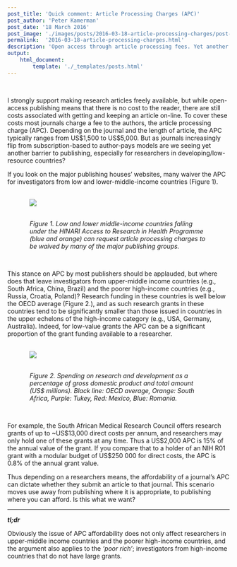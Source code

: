 ```yaml
---
post_title: 'Quick comment: Article Processing Charges (APC)'
post_author: 'Peter Kamerman'
post_date: '18 March 2016'
post_image: './images/posts/2016-03-18-article-processing-charges/post-image.png'
permalink:  '2016-03-18-article-processing-charges.html'
description: 'Open access through article processing fees. Yet another barrier for scientists from developing countries wanting to publish?'
output:
    html_document:
        template: './_templates/posts.html'
---
```


<br>

I strongly support making research articles freely available, but while open-access publishing means that there is no cost to the reader, there are still costs associated with getting and keeping an article on-line. To cover these costs most journals charge a fee to the authors, the article processing charge (APC). Depending on the journal and the length of article, the APC typically ranges from US$1,500 to US$5,000. But as journals increasingly flip from subscription-based to author-pays models are we seeing yet another barrier to publishing, especially for researchers in developing/low-resource countries?

If you look on the major publishing houses' websites, many waiver the APC for investigators from low and lower-middle-income countries (Figure 1).

<br>
<div style="margin:auto;width:80%;">
<img src="./images/posts/2016-03-18-article-processing-charges/hinari.jpg" style="display:block;margin-right:auto;margin-left:auto;max-width:100%;"><br><p><em>Figure 1. Low and lower middle-income countries falling under the HINARI Access to Research in Health Programme (blue and orange) can request article processing charges to be waived by many of the major publishing groups.</em></p>
</div><br>

This stance on APC by most publishers should be applauded, but where does that leave investigators from upper-middle income countries (e.g., South Africa, China, Brazil) and the poorer high-income countries (e.g., Russia, Croatia, Poland)? Research funding in these countries is well below the OECD average (Figure 2.), and as such research grants in these countries tend to be significantly smaller than those issued in countries in the upper echelons of the high-income category (e.g., USA, Germany, Australia). Indeed, for low-value grants the APC can be a significant proportion of the grant funding available to a researcher.

<br>
<div style="margin:auto;width:80%;">
<img src="./images/posts/2016-03-18-article-processing-charges/r-n-d.jpg" style="display:block;margin-right:auto;margin-left:auto;max-width:100%;"><br><p><em>Figure 2. Spending on research and development as a percentage of gross domestic product and total amount (US$ millions). Black line: OECD average, Orange: South Africa, Purple: Tukey, Red: Mexico, Blue: Romania.</em></p>
</div><br>

For example, the South African Medical Research Council offers research grants of up to ~US$13,000 direct costs per annum, and researchers may only hold one of these grants at any time. Thus a US$2,000 APC is 15% of the annual value of the grant. If you compare that to a holder of an NIH R01 grant with a modular budget of US$250 000 for direct costs, the APC is 0.8% of the annual grant value.

Thus depending on a researchers means, the affordability of a journal's APC can dictate whether they submit an article to that journal. This scenario moves use away from publishing where it is appropriate, to publishing where you can afford. Is this what we want?

***

_**tl;dr**_

Obviously the issue of APC affordability does not only affect researchers in upper-middle income countries and the poorer high-income countries, and the argument also applies to the _'poor rich'_; investigators from high-income countries that do not have large grants.  
